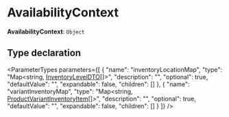 
# AvailabilityContext

 **AvailabilityContext**: `Object`

## Type declaration

<ParameterTypes parameters={[
  {
    "name": "inventoryLocationMap",
    "type": "Map&#60;string, [InventoryLevelDTO](medusa.InventoryLevelDTO.mdx)[]&#62;",
    "description": "",
    "optional": true,
    "defaultValue": "",
    "expandable": false,
    "children": []
  },
  {
    "name": "variantInventoryMap",
    "type": "Map&#60;string, [ProductVariantInventoryItem](../classes/medusa.ProductVariantInventoryItem.mdx)[]&#62;",
    "description": "",
    "optional": true,
    "defaultValue": "",
    "expandable": false,
    "children": []
  }
]} />
